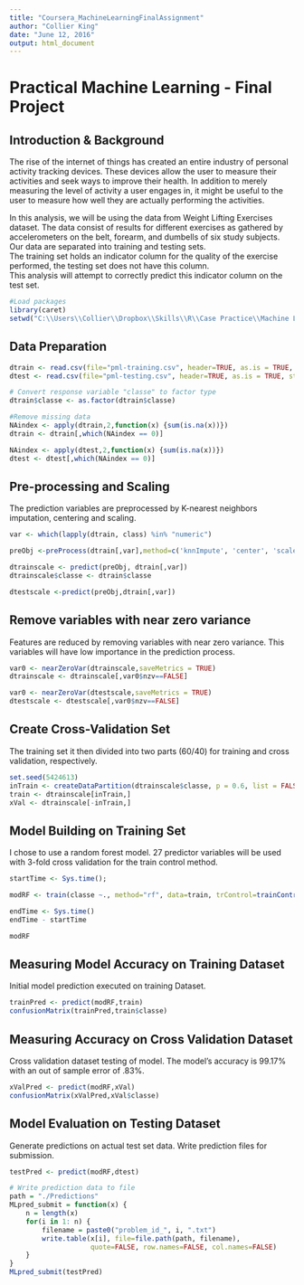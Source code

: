 ```yaml
---
title: "Coursera_MachineLearningFinalAssignment"
author: "Collier King"
date: "June 12, 2016"
output: html_document
---
```

# Practical Machine Learning - Final Project

## Introduction & Background

The rise of the internet of things has created an entire industry of personal activity
tracking devices. These devices allow the user to measure their activities and seek ways to 
improve their health. In addition to merely measuring the level of activity a user engages in,
it might be useful to the user to measure how well they are actually performing the activities.

In this analysis, we will be using the data from Weight Lifting Exercises dataset. 
The data consist of results for different exercises as gathered by accelerometers on the belt, 
forearm, and dumbells of six study subjects.  Our data are separated into training and testing sets.  
The training set holds an indicator column for the quality of the exercise performed, 
the testing set does not have this column.  
This analysis will attempt to correctly predict this indicator column on the test set.

```r
#Load packages
library(caret)
setwd("C:\\Users\\Collier\\Dropbox\\Skills\\R\\Case Practice\\Machine Learning\\Coursera_MLFinalProject\\Coursera_MLFinalProject")
```

## Data Preparation
```r
dtrain <- read.csv(file="pml-training.csv", header=TRUE, as.is = TRUE, stringsAsFactors = FALSE, sep=',', na.strings=c('NA','','#DIV/0!'))
dtest <- read.csv(file="pml-testing.csv", header=TRUE, as.is = TRUE, stringsAsFactors = FALSE, sep=',', na.strings=c('NA','','#DIV/0!'))

# Convert response variable "classe" to factor type
dtrain$classe <- as.factor(dtrain$classe)

#Remove missing data
NAindex <- apply(dtrain,2,function(x) {sum(is.na(x))}) 
dtrain <- dtrain[,which(NAindex == 0)]

NAindex <- apply(dtest,2,function(x) {sum(is.na(x))}) 
dtest <- dtest[,which(NAindex == 0)]

```

## Pre-processing and Scaling
The prediction variables are preprocessed by K-nearest neighbors imputation, centering and scaling.
```r
var <- which(lapply(dtrain, class) %in% "numeric")

preObj <-preProcess(dtrain[,var],method=c('knnImpute', 'center', 'scale'))

dtrainscale <- predict(preObj, dtrain[,var])
dtrainscale$classe <- dtrain$classe

dtestscale <-predict(preObj,dtrain[,var])
```

## Remove variables with near zero variance
Features are reduced by removing variables with near zero variance.  This variables will have low importance in the prediction process.
```r
var0 <- nearZeroVar(dtrainscale,saveMetrics = TRUE)
dtrainscale <- dtrainscale[,var0$nzv==FALSE]

var0 <- nearZeroVar(dtestscale,saveMetrics = TRUE)
dtestscale <- dtestscale[,var0$nzv==FALSE]

```

## Create Cross-Validation Set
The training set it then divided into two parts (60/40) for training and cross validation, respectively.
```r
set.seed(5424613)
inTrain <- createDataPartition(dtrainscale$classe, p = 0.6, list = FALSE)
train <- dtrainscale[inTrain,]
xVal <- dtrainscale[-inTrain,]
```

## Model Building on Training Set
I chose to use a random forest model. 27 predictor variables will be used with 3-fold cross validation for the train control method.
```r
startTime <- Sys.time();

modRF <- train(classe ~., method="rf", data=train, trControl=trainControl(method='cv'), number=3, allowParallel=TRUE)

endTime <- Sys.time()
endTime - startTime

modRF
```

## Measuring Model Accuracy on Training Dataset
Initial model prediction executed on training Dataset.
```r
trainPred <- predict(modRF,train)
confusionMatrix(trainPred,train$classe)
```

## Measuring Accuracy on Cross Validation Dataset
Cross validation dataset testing of model. The model's accuracy is 99.17% with an out of sample error of .83%.
```r
xValPred <- predict(modRF,xVal)
confusionMatrix(xValPred,xVal$classe)
```

## Model Evaluation on Testing Dataset
Generate predictions on actual test set data. Write prediction files for submission.
```r
testPred <- predict(modRF,dtest)

# Write prediction data to file
path = "./Predictions"
MLpred_submit = function(x) {
    n = length(x)
    for(i in 1: n) {
        filename = paste0("problem_id_", i, ".txt")
        write.table(x[i], file=file.path(path, filename), 
                    quote=FALSE, row.names=FALSE, col.names=FALSE)
    }
}
MLpred_submit(testPred)
```